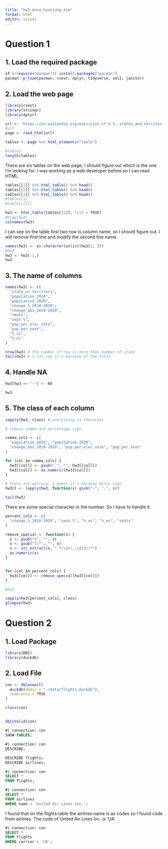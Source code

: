 ```yaml
---
title: "hw3_anna_hyunjung_kim"
format: html
editor: visual
---
```


# Question 1

## 1. Load the required package

```r
if (!require("pacman")) install.packages("pacman")
pacman::p_load(pacman, rvest, dplyr, tidyverse, xml2, janitor)
```

## 2. Load the web page

```r
library(rvest)
library(stringr)
library(dplyr)

url <- "https://en.wikipedia.org/wiki/List_of_U.S._states_and_territories_by_population"
#url
page <- read_html(url)
```

```r
tables <- page %>% html_elements("table")

#tables
length(tables)
```

There are six tables on the web page, I should figure out which is the one I'm looking for. I was working as a web developer before so I can read HTML.

```r

tables[[1]] %>% html_table() %>% head()
tables[[2]] %>% html_table() %>% head()
tables[[3]] %>% html_table() %>% head()
#tables[1]
#tables[[1]]
```

```r
hw3 <- html_table(tables[[1]], fill = TRUE) 
#View(hw3)
colnames(hw3)
```

I can see on the table first two row is column name, so I should figure out. I will remove first line and modify the second line name.

```r
names(hw3) <- as.character(unlist(hw3[1, ]))
#hw3
hw3 <- hw3[-1,]
hw3
```

## 3. The name of columns

```r
names(hw3) <- c(
  "state_or_territory", 
  "population_2024", 
  "population_2020", 
  "change_%_2010-2020", 
  "change_abs_2010-2020",
  "seats", 
  "seat_%", 
  "pop_per_elec_vote", 
  "pop_per_seat", 
  "%_us", 
  "%_ec"
)

nrow(hw3) # the number of row is more than number of state
tail(hw3) # I can see it's because of the total

```

## 4. Handle NA

```r
hw3[hw3 == "—"] <- NA

hw3
```

## 5. The class of each column

```r
sapply(hw3, class) # everything is character

# remove comma and percentage sign

comma_cols <- c(
  "population_2024", "population_2020",
  "change_abs_2010-2020", "pop_per_elec_vote", "pop_per_seat"
)

for (col in comma_cols) {
  hw3[[col]] <- gsub(",", "", hw3[[col]])
  hw3[[col]] <- as.numeric(hw3[[col]])
}

# there are warning, I guess it's because minus sign
hw3[] <- lapply(hw3, function(x) gsub("−", "-", x))

tail(hw3)
```

There are some special character in the number. So I have to handle it.

```r
percent_cols <- c(
  "change_%_2010-2020", "seat_%", "%_us", "%_ec", "seats"
)

remove_special <- function(x) {
  x <- gsub("%", "", x)                         
  x <- gsub("\\*", "", x)                       
  x <- str_extract(x, "-?\\d+(,\\d{3})*")       
  as.numeric(x)
}


for (col in percent_cols) {
  hw3[[col]] <- remove_special(hw3[[col]])
}

#hw3

sapply(hw3[percent_cols], class)   
glimpse(hw3)
```

# Question 2

## 1. Load Package

```r
library(DBI)
library(duckdb)
```

## 2. Load File

```r
con <- dbConnect(
  duckdb(dbdir = "./data/flights.duckdb"),
  read_only = TRUE
)

class(con) 
```

##  

```r
dbIsValid(con)
```

```sql
#| connection: con
SHOW TABLES;
```

```sql
#| connection: con
DESCRIBE;
```

```sql
DESCRIBE flights;
DESCRIBE airlines;
```

```sql
#| connection: con
SELECT *
FROM flights;
```

```sql
#| connection: con
SELECT *
FROM airlines
WHERE name = 'United Air Lines Inc.';
```

I found that on the flights table the airlines name is as codes so I found code from airlines. The code of United Air Lines Inc. is 'UA'.

```sql
#| connection: con
SELECT *
FROM flights
WHERE carrier = 'UA';
```
